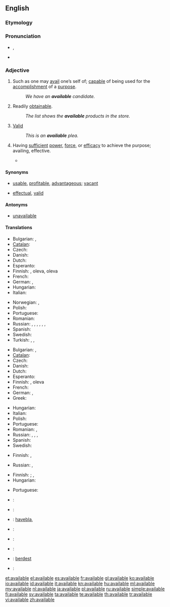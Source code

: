 ==English==

===Etymology===

{{suffix|avail|able}}

===Pronunciation===
* {{IPA|/əˈveɪləb(ə)l/}}, {{SAMPA|/@'veIl@b(@)l/}}
* {{audio|en-us-available.ogg|Audio (US)}}

===Adjective===
{{en-adj}}

# Such as one may [[avail]] one’s self of; [[capable]] of being used for the [[accomplishment]] of a [[purpose]].
#: ''We have an '''available''' candidate.''
# Readily [[obtainable]].
#: ''The list shows the '''available''' products in the store.''
# {{legal}} [[valid|Valid]]
#: ''This is an '''available''' plea.''
# {{archaic}} Having [[sufficient]] [[power]], [[force]], or [[efficacy]] to achieve the purpose; availing, effective.
#* {{quote-book|title=Proceedings - Institution of Mechanical Engineers|section=canal Boat Propulsion|author=Henry Banroft|passage=The different navigations she had to pass through for this purpose were such that only an independent method of propulsion would be available.|year=1897}}

====Synonyms====
* {{sense|such as can be availed of}} [[usable]], [[profitable]], [[advantageous]]; [[vacant]] {{qualifier|of a location}}
* {{sense|legally valid}} [[effectual]], [[valid]]

====Antonyms====
* {{sense|such as can be availed of}} [[unavailable]]

====Translations====
{{trans-top|capable of being used}}
* Bulgarian: {{t|bg|годен}},  {{t|bg|полезен}}
* [[Catalan]]: {{t|ca|disponible }}
* Czech: {{t|cs|k dispozici}}
* Danish: {{t|da|tilgængelig}}
* Dutch: {{t+|nl|beschikbaar}}
* Esperanto: {{t-|eo|preta|xs=Esperanto}}
* Finnish: {{t|fi|käytettävissä}} {{t+|fi|oleva}}, {{t-|fi|saatavilla}} oleva, {{t-|fi|käsillä}} oleva
* French: {{t+|fr|disponible}}
* German: {{t+|de|verfügbar}}, {{t+|de|disponibel}}
* Hungarian: {{t|hu|rendelkezésre álló}}
* Italian: {{t+|it|disponibile}}
{{trans-mid}}
* Norwegian: {{t|no|tilgjengelig}},  {{t|no|tilgjengelige|p}}
* Polish: {{t+|pl|wolny|m}}
* Portuguese: {{t+|pt|disponível}}
* Romanian: {{t|ro|disponibil}}
* Russian: {{t|ru|доступный|tr=dostúpnyj|sc=Cyrl}}, {{t|ru|наличный|tr=nalíčnyj|sc=Cyrl}}, {{t|ru|распоряжение|tr=iméjuščijsja v rasporjažénii|alt=(имеющийся) в распоряжении|sc=Cyrl}}, {{t|ru|наличие|tr=iméjuščijsja v nalíčii|alt=(имеющийся) в наличии|sc=Cyrl}}, {{t|ru|подходящий|tr=podxodjáščij|sc=Cyrl}}, {{t|ru|годный|tr=gódnyj|sc=Cyrl}}, {{t|ru|пригодный|tr=prigódnyj|sc=Cyrl}}
* Spanish: {{t+|es|disponible}}
* Swedish: {{t+|sv|tillgänglig}}
* Turkish: {{t+|tr|var}},  {{t|tr|mevcut}},  {{t|tr|kullanıma hazır}}
{{trans-bottom}}

{{trans-top|readily obtainable}}
* Bulgarian: {{t|bg|наличен}},  {{t|bg|разполагаем}}
* [[Catalan]]: {{t|ca|disponible }}
* Czech: {{t-|cs|dostupný|m}}
* Danish: {{t|da|tilgængelig}}
* Dutch: {{t+|nl|beschikbaar}}
* Esperanto: {{t-|eo|havebla|xs=Esperanto}}
* Finnish: {{t-|fi|saatavilla}} {{t+|fi|oleva}}, {{t|fi|saatavissa}} oleva
* French: {{t+|fr|disponible}}
* German: {{t+|de|verfügbar}}, {{t+|de|disponibel}}
* Greek: {{t+|el|διαθέσιμος|f|tr=diathésimos}}
{{trans-mid}}
* Hungarian: {{t+|hu|kapható}}
* Italian: {{t+|it|disponibile}}
* Polish: {{t+|pl|dostępny|m}}
* Portuguese: {{t+|pt|disponível}}
* Romanian: {{t|ro|disponibil}}, {{t|ro|procurabil}}
* Russian: {{t+|ru|доступный|m|tr=dostúpnyj}}, {{t|ru|наличный|tr=nalíčnyj|sc=Cyrl}}, {{t|ru|распоряжение|tr=iméjuščijsja v rasporjažénii|alt=(имеющийся) в распоряжении|sc=Cyrl}}, {{t|ru|наличие|tr=iméjuščijsja v nalíčii|alt=(имеющийся) в наличии|sc=Cyrl}}
* Spanish: {{t+|es|disponible}}
* Swedish: {{t+|sv|tillgänglig}}
{{trans-bottom}}

{{trans-top|law: valid}}
* Finnish: {{t|fi|lainvoimainen}}, {{t|fi|validi}}
{{trans-mid}}
* Russian: {{t|ru|действительный|tr=dejstvítel’nyj|sc=Cyrl|alt=действи́тельный}}, {{t|ru|правомочный|tr=pravomóčnyj|sc=Cyrl|alt=правомо́чный}}
{{trans-bottom}}

{{trans-top|having sufficient power or efficacy}}
* Finnish: {{t|fi|kelvollinen}}; {{qualifier|to be valid}} {{t|fi|tulla kysymykseen}}, {{t|fi|kelvata}}
* Hungarian: {{t+|hu|érvényes}}
{{trans-mid}}
* Portuguese: {{t+|pt|válido}}
{{trans-bottom}}

{{checktrans-top}}
* {{ttbc|Bulgarian}}: {{t+|bg|валиден}}
* {{ttbc|Czech}}: {{t|cs|platný}}
* {{ttbc|Esperanto}}: [[havebla]], {{t-|eo|valida|xs=Esperanto}}
* {{ttbc|German}}: {{t|de|gültig}}
* {{ttbc|Italian}}: {{t+|it|valido}}
{{trans-mid}}
* {{ttbc|Korean}}: {{t|ko|유효한|tr=yuhyohan|sc=Kore}}
* {{ttbc|ku}}: [[berdest]]
* {{ttbc|Romanian}}: {{t|ro|valid}}
{{trans-bottom}}

[[et:available]]
[[el:available]]
[[es:available]]
[[fr:available]]
[[gl:available]]
[[ko:available]]
[[io:available]]
[[id:available]]
[[it:available]]
[[kn:available]]
[[hu:available]]
[[ml:available]]
[[my:available]]
[[nl:available]]
[[ja:available]]
[[pl:available]]
[[ru:available]]
[[simple:available]]
[[fi:available]]
[[sv:available]]
[[ta:available]]
[[te:available]]
[[th:available]]
[[tr:available]]
[[vi:available]]
[[zh:available]]